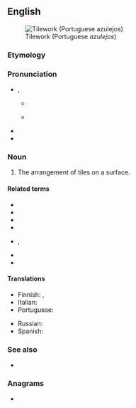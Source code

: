 ==English==
{{wp}}
[[Image:Azulejos Parque Eduardo VII-2.jpg|thumb|Tilework (Portuguese ''azulejos'')]]

===Etymology===
{{compound|en|tile|work}}

===Pronunciation===
* {{enPR|tīlʹ-wûrk'}}, {{IPA|en|/ˈtaɪl.ˌwɜː(ɹ)k/}}
** {{a|UK}} {{IPAchar|/ˈtaɪl.ˌwɜːk/}}
** {{a|US}} {{IPAchar|/ˈtaɪl.ˌwɝk/}}
* {{hyphenation|en|tile|work}}
* {{rhymes|en|aɪlwɜː(ɹ)k}}

===Noun===
{{en-noun|-}}

# The arrangement of tiles on a surface.
#: {{ux|en|Decorative '''tilework''' typically takes the form of mosaic upon the walls, floor, or ceiling of a building.}}

====Related terms====
* {{l|en|set tiles}}
* {{l|en|tile}}
* {{l|en|tiler}}
* {{l|en|tilemaker}}
* {{l|en|tilesetter}}, {{l|en|tile setter}}
* {{l|en|tileworker}}
* {{l|en|tileworks}}

====Translations====
{{trans-top|the arrangement of tiles on a surface}}
* Finnish: {{t+|fi|laatoitus}}, {{t+|fi|kaakelointi}}
* Italian: {{t-needed|it}}
* Portuguese: {{t-needed|pt}}
{{trans-mid}}
* Russian: {{t-needed|ru}}
* Spanish: {{t|es|[[trabajo]] de [[azulejo]]|m}}
{{trans-bottom}}

===See also===
* {{l|en|azulejo}}

===Anagrams===
* {{anagrams|en|a=eiklortw|wortlike}}